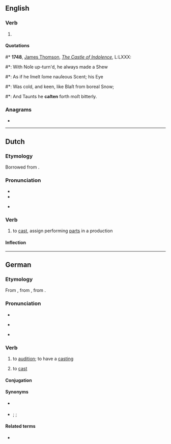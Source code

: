 ==English==

===Verb===
{{head|en|past participle}}

# {{lb|en|archaic|poetic}} {{past participle of|cast|lang=en|nocat=1}}

====Quotations====
<!--appears to be simple past tense, not past participle in this quotation-->
#* '''1748''', [[w:James Thomson (poet)|James Thomson]], ''[[s:The Castle of Indolence|The Castle of Indolence]]'', L:LXXX:
#*: With Noſe up-turn'd, he always made a Shew
#*: As if he ſmelt ſome nauſeous Scent; his Eye
#*: Was cold, and keen, like Blaſt from boreal Snow;
#*: And Taunts he '''caſten''' forth moſt bitterly.

===Anagrams===
* {{anagrams|en|a=acenst|ascent|enacts|secant|stance}}

----

==Dutch==

===Etymology===
Borrowed from {{bor|nl|en|cast}}.

===Pronunciation===
* {{IPA|lang=nl|/ˈkɑstə(n)/|/ˈkaːstə(n)/}}
* {{audio|Nl-casten.ogg|Audio|lang=nl}}
* {{homophone|kasten|lang=nl}} {{q|by the first pronunciation}}

===Verb===
{{nl-verb}}

# {{lb|nl|transitive}} to [[cast]], assign performing [[parts]] in a production

====Inflection====
{{nl-conj-wk|cast}}

----

==German==

===Etymology===
From {{bor|de|en|cast}}, from {{der|de|non|kasta}}, from {{der|de|gem-pro|*kastōną}}.

===Pronunciation===
* {{IPA|/ˈkaːstən/|lang=de}}
* {{homophone|Karsten|lang=de}} {{q|one pronunciation}}
* {{audio|De-casten.ogg|Audio|lang=de}}

===Verb===
{{de-verb-weak|castet|castete|gecastet}}

# {{lb|de|transitive|or|intransitive}} to [[audition]]; to have a [[casting]] {{gloss|evaluate people for a perfoming part}}
#: {{ux|de|Es wurden drei Schauspieler für die Rolle '''gecastet''', aber keiner davon passte.|Three actors were '''auditioned''' for the part, but none of them seemed right.}}
# {{lb|de|transitive|less common, at least in non-specialist use}} to [[cast]] {{gloss|choose someone for a performing part}}
#: {{ux|de|Er wurde für die Rolle '''gecastet'''.|He was '''cast''' for the part.|inline=1}}

====Conjugation====
{{de-conj-weak|cast|gecastet|h|e}}

====Synonyms====
* {{sense|audition}} {{l|de|[[vorsprechen]] [[lassen]]}}
* {{sense|cast}} {{l|de|besetzen}} {{q|the usual word}}; {{l|de|auswählen}}; {{l|de|verpflichten}}

====Related terms====
* {{l|de|Casting}}